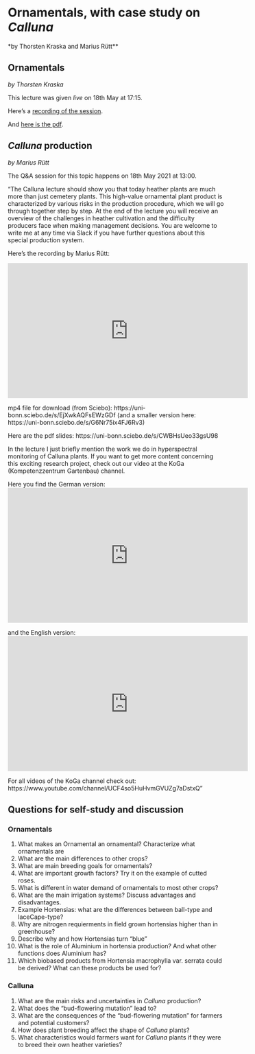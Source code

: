 # Ornamentals, with case study on *Calluna*
*by Thorsten Kraska and Marius Rütt**

## Ornamentals

*by Thorsten Kraska*

This lecture was given *live* on 18th May at 17:15.

Here's a [recording of the session](https://uni-bonn.sciebo.de/s/VFlOnuIUfwNJqgH).

And [here is the pdf](https://uni-bonn.sciebo.de/s/KpgqlDpCYwbwwEn).

## *Calluna* production

*by Marius Rütt*

The Q&A session for this topic happens on 18th May 2021 at 13:00.

“The Calluna lecture should show you that today heather plants are much more than just cemetery plants. This high-value ornamental plant product is characterized by various risks in the production procedure, which we will go through together step by step. At the end of the lecture you will receive an overview of the challenges in heather cultivation and the difficulty producers face when making management decisions. You are welcome to write me at any time via Slack if you have further questions about this special production system.



Here's the recording by Marius Rütt:

<iframe width="560" height="315" src="https://www.youtube.com/embed/Ql-XDOFnDow" frameborder="0" allowfullscreen></iframe>

mp4 file for download (from Sciebo): https://uni-bonn.sciebo.de/s/EjXwkAQFsEWzGDf (and a smaller version here: https://uni-bonn.sciebo.de/s/G6Nr75ix4FJ6Rv3)

Here are the pdf slides: https://uni-bonn.sciebo.de/s/CWBHsUeo33gsU98



In the lecture I just briefly mention the work we do in hyperspectral monitoring of Calluna plants. If you want to get more content concerning this exciting research project, check out our video at the KoGa (Kompetenzzentrum Gartenbau) channel.

Here you find the German version:  
<iframe width="560" height="315" src="https://www.youtube.com/embed/9Wuv8ax65FE&t=2s" frameborder="0" allowfullscreen></iframe>

and the English version:
<iframe width="560" height="315" src="https://www.youtube.com/embed/UOxCL4BU5EA" frameborder="0" allowfullscreen></iframe>

For all videos of the KoGa channel check out: https://www.youtube.com/channel/UCF4so5HuHvmGVUZg7aDstxQ”

## Questions for self-study and discussion

### Ornamentals

1. What makes an Ornamental an ornamental? Characterize what ornamentals are
2. What are the main differences to other crops?
3. What are main breeding goals for ornamentals?
4. What are important growth factors? Try it on the example of cutted roses.
5. What is different in water demand of ornamentals to most other crops?
6. What are the main irrigation systems? Discuss advantages and disadvantages.
7. Example Hortensias: what are the differences between ball-type and laceCape-type?
8. Why are nitrogen requierments in field grown hortensias higher than in greenhouse?
9. Describe why and how Hortensias turn “blue”
10. What is the role of Aluminium in hortensia production? And what other functions does Aluminium has?
11. Which biobased products from Hortensia macrophylla var. serrata could be derived? What can these products be used for?

### Calluna

1. What are the main risks and uncertainties in *Calluna* production?
2. What does the “bud-flowering mutation” lead to?
3. What are the consequences of the “bud-flowering mutation” for farmers and potential customers?
4. How does plant breeding affect the shape of *Calluna* plants?
5. What characteristics would farmers want for *Calluna* plants if they were to breed their own heather varieties? 